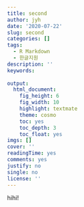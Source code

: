 ```yaml
---
title: second
author: jyh
date: '2020-07-22'
slug: second
categories: []
tags:
  - R Markdown
  - 한글지원
description: ''
keywords:
  
output:
  html_document:
    fig_height: 6
    fig_width: 10
    highlight: textmate
    theme: cosmo
    toc: yes
    toc_depth: 3
    toc_float: yes
imgs: []
cover: ''
readingTime: yes
comments: yes
justify: no
single: no
license: ''
---
```



hihi!

